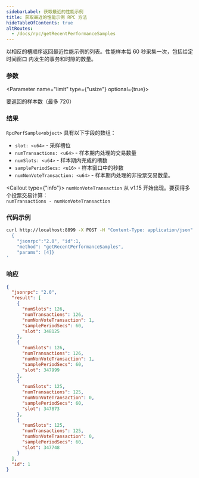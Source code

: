 ```yaml
---
sidebarLabel: 获取最近的性能示例
title: 获取最近的性能示例 RPC 方法
hideTableOfContents: true
altRoutes:
  - /docs/rpc/getRecentPerformanceSamples
---
```


以相反的槽顺序返回最近性能示例的列表。性能样本每 60 秒采集一次，包括给定时间窗口
内发生的事务和时隙的数量。

<DocSideBySide>

<DocLeftSide>

### 参数

<Parameter name="limit" type={"usize"} optional={true}>

要返回的样本数（最多 720）

</Parameter>

### 结果

`RpcPerfSample<object>` 具有以下字段的数组：

- `slot: <u64>` - 采样槽位
- `numTransactions: <u64>` - 样本期内处理的交易数量
- `numSlots: <u64>` - 样本期内完成的槽数
- `samplePeriodSecs: <u16>` - 样本窗口中的秒数
- `numNonVoteTransaction: <u64>` - 样本期内处理的非投票交易数量。

<Callout type={"info"}>
  `numNonVoteTransaction` 从 v1.15 开始出现。要获得多个投票交易计算：
  <br />
  `numTransactions - numNonVoteTransaction`
</Callout>

</DocLeftSide>

<DocRightSide>

### 代码示例

```bash
curl http://localhost:8899 -X POST -H "Content-Type: application/json" -d '
  {
    "jsonrpc":"2.0", "id":1,
    "method": "getRecentPerformanceSamples",
    "params": [4]}
'
```

### 响应

```json
{
  "jsonrpc": "2.0",
  "result": [
    {
      "numSlots": 126,
      "numTransactions": 126,
      "numNonVoteTransaction": 1,
      "samplePeriodSecs": 60,
      "slot": 348125
    },
    {
      "numSlots": 126,
      "numTransactions": 126,
      "numNonVoteTransaction": 1,
      "samplePeriodSecs": 60,
      "slot": 347999
    },
    {
      "numSlots": 125,
      "numTransactions": 125,
      "numNonVoteTransaction": 0,
      "samplePeriodSecs": 60,
      "slot": 347873
    },
    {
      "numSlots": 125,
      "numTransactions": 125,
      "numNonVoteTransaction": 0,
      "samplePeriodSecs": 60,
      "slot": 347748
    }
  ],
  "id": 1
}
```

</DocRightSide>
</DocSideBySide>
